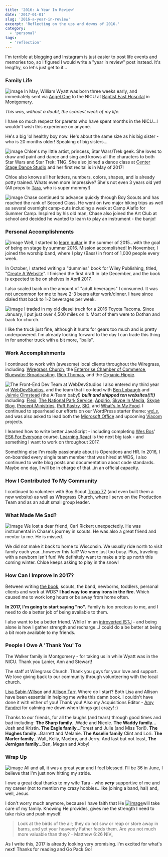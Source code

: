 ```yaml
---
title: '2016: A Year In Review'
date: '2017-01-01'
slug: '2016-a-year-in-review'
excerpt: 'Reflecting on the ups and downs of 2016.'
category:
  - 'personal'
tags:
  - 'reflection'
---
```


I'm terrible at blogging and Instagram is just easier to post life events and memories too, so I figured I would write a "year in review" post instead. It's lengthy, so let's just get to it...

### Family Life

![image](/optimized/wyatt-nicu-montgomery-150x150.jpg) In May, William Wyatt was born three weeks early, and immediately sent via [Angel One](http://care-ambulance.com/) to the NICU at [Baptist East Hospital](http://www.baptistfirst.org/) in Montgomery.

_This was, without a doubt, the scariest week of my life._

I have so much respect for parents who have spent months in the NICU...I wouldn't wish this experience on anyone.

He's a big 'ol healthy boy now. He's about the same size as his big sister - who is 20 months older! Speaking of big sisters...

![image](/optimized/chloe-painting-150x150.jpg) Chloe's my little artist, princess, Star Wars/Trek geek. She loves to draw and paint and dance and sing and knows all the characters to both Star Wars and Star Trek: TNG. She also joined a dance class at [Center Stage Dance Studio](http://www.centerstagedanceal.com/) and her first recital is in May of 2017!

Chloe also knows all her letters, numbers, colors, shapes, and is already potty trained. Whats even more impressive? She's not even 3 years old yet! (All props to [Tara](http://tararickaby.com), who is super mommy!)

![image](/optimized/chase-greg-scouts-150x150.jpg) Chase continued to advance quickly through Boy Scouts and has reached the rank of Second Class. He went on two major hiking trips as well as several overnight camp-outs including a week at Camp Alaflo for Summer Camp. Inspired by his old man, Chase also joined the Art Club at school and decided he wanted to learn to play an instrument - the banjo!

### Personal Accomplishments

![image](/optimized/greg-bass-wiregrass-cropped-150x150.jpg) Well, I started to [learn guitar](https://gregrickaby.com/2015/07/i-bought-a-guitar/) in the summer of 2015...with the goal of being on stage by summer 2016. Mission accomplished! In November, I joined the worship band, where I play (Bass) in front of 1,000 people every week.

In October, I started writing a "dummies" book for Wiley Publishing, titled, "[Create A Website](https://amzn.to/34QAxAQ)". I finished the first draft in late December, and the book is expected to be on shelves in April 2017.

I also scaled back on the amount of "adult beverages" I consumed. It was not uncommon for me to have 2-3 beers after work/dinner. I have since dialed that back to 1-2 beverages per week.

![image](/optimized/greg-truck-its-just-ok-150x150.jpg) I traded in my old diesel truck for a 2016 Toyota Tacoma. Since January, I put just over 4,500 miles on it. Most of them were to Dothan and back for church.

I like the truck just fine, although it hunts for gears too much and is pretty underpowered. I'm already looking forward to the day I can trade this thing in for another truck with a bit more, "balls".

### Work Accomplishments

I continued to work with (awesome) local clients throughout the Wiregrass, including: [Wiregrass Church](https://wiregrasschurch.org), the [Enterprise Chamber of Commerce](https://enterprisealabama.com), [Bluewater Broadcasting](http://bluewaterbroadcasting.com), [Rich Thomas](https://richthomasweathernetwork.com), and the [Organic Hippie](http://organichippie.com).

![The Front-End Dev Team at WebDevStudios](/blog/images/30207467882_0b5f11d383_kl-150x150.jpg) I also entered my third year at [WebDevStudios](https://webdevstudios.com), and the team that I co-lead with [Ben Lobaugh](https://twitter.com/benlobaugh) and [Jaimie Olmstead](https://twitter.com/jaimieolmstead) (the A-Team baby!) **_built and shipped ten websites(!!!)_** including: [Flexi](http://flexi.shoes/), [The National Park Service](https://www.nps.gov/training/), [Appirio](https://appirio.com/), [Skype In Media](https://media.skype.com), [Skype Blog](https://blogs.skype.com/), [Precept Ministries](http://www.precept.org/), [Puff Pastry](https://www.puffpastry.com/), [SIG](https://www.raiseyourgame.com/), and [What's In My Food](http://www.whatsinmyfood.com/). I continued to spearhead our efforts on our WordPress starter theme: _[wd_s](https://github.com/WebDevStudios/wd_s)_, and was also asked to lead both the [Microsoft Office](https://blogs.office.com/) and upcoming [Viacom](http://viacom.com) projects.

I learned how to write better JavaScript - including completing [Wes Bos](https://twitter.com/wesbos)' [ES6 For Everyone](https://es6.io/) course. [Learning React](https://reactforbeginners.com/) is the next big task - and something I want to work on throughout 2017.

Something else I'm really passionate about is Operations and HR. In 2016, I on-boarded every single team member that was hired at WDS, I also continued to write blog posts and documentation about code standards. Maybe one day, I will be in charge of that...in an official capacity.

### How I Contributed To My Community

I continued to volunteer with Boy Scout [Troop 77](http://troop77enterprise.com) (and even built them a new website) as well as Wiregrass Church, where I serve on the Production Team and as an adult small group leader.

### What Made Me Sad?

![image](/optimized/carl-hike-scouts-150x150.jpg) We lost a dear friend, Carl Rickert unexpectedly. He was instrumental in Chase's journey in scouts. He was also a great friend and mentor to me. He is missed.

We did not make it back to home to Wisconsin. We usually ride north to visit family each year...however this fall? We were just too busy. Plus, traveling with a newborn isn't fun! We definitely want to make a trip up north this coming winter. Chloe keeps asking to play in the snow!

### How Can I Improve In 2017?

Between writing [the book](https://amzn.to/34QAxAQ), scouts, the band, newborns, toddlers, personal clients and work at WDS? **I had way too many irons in the fire.** Which caused me to work long hours or be away from home often.

**In 2017, I'm going to start saying "no".** Family is too precious to me, and I need to do a better job of being available to them.

I also want to be a better friend. While I'm an [introverted ISTJ](https://www.16personalities.com/istj-personality) - and being alone is how I gather strength and recharge...I could do a be better at being a bit more available to my friends.

### People I Owe A 'Thank You' To

The Walker family in Montgomery - for taking us in while Wyatt was in the NICU. Thank you Lanier, Ann and Stewart!

The staff at Wiregrass Church. Thank you guys for your love and support. We love giving back to our community through volunteering with the local church.

[Lisa Sabin-Wilson](https://twitter.com/lisasabinwilson) and [Allison Tarr](https://twitter.com/allisonplus). Where do I start? Both Lisa and Allison have been essential in helping me write this damn book. I couldn't have done it with either of you! Thank you! Also my Acquisitions Editor - [Amy Fandrei](https://twitter.com/amyfandrei) for calming me down when things got crazy! :)

Thanks to our friends, for all the laughs (and tears) through good times and bad including: **The Sharp family**...Wade and Nicole. **The Waddy family...** Josh and Kristin. **The Eagle family**...Forest and Julie (and Miss Tori!). **The Hughes family**...Garrett and Melanie. **The Asselin family** Clint and Lori. **The Marler family**...Walt, Kelly, Maebry, and Jerry. And last but not least, **The Jernigan family**...Ben, Megan and Abby!

### Wrap Up

![image](/optimized/tara-greg-i-love-her-150x150.jpg) All and all, it was a great year and I feel blessed. I'll be 36 in June, I believe that I'm just now hitting my stride.

I owe a great deal thanks to my wife Tara - who _**very**_ supportive of me and my career (not to mention my crazy hobbies...like joining a band, ha!) and, well, Jesus.

I don't worry much anymore, because I have faith that He [![image](/optimized/wyatt-go-pack-go-150x150.jpg)](https://gregrickaby.com/wp-content/uploads/2017/01/wyatt-go-pack-go.jpg)will take care of my family. Knowing He provides, gives me the strength I need to take risks and push myself.

> Look at the birds of the air; they do not sow or reap or store away in barns, and yet your heavenly Father feeds them. Are you not much more valuable than they? - Matthew 6:26 NIV\_

As I write this, 2017 is already looking very promising. I'm excited for what's next! Thanks for reading and Go Pack Go!

